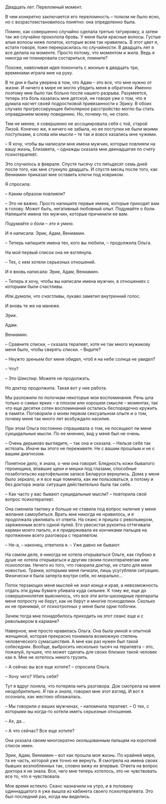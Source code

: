 # &nbsp; {#chapter-89}

Двадцать лет. Переломный момент.

В чем конкретно заключается его переломность – толком не было ясно, но с возрастомстановилось понятно: она определенно была.

Помню, как совершенно случайно сделала третью татуировку, а затем так же случайно проколола бровь. У меня были красные волосы. Густые алые волосы ниже лопаток, которые всем так нравились. В этот цвет я, кстати говоря, тоже перекрасилась по случайности. В двадцать лет я все делала на моменте. Просто потому, что моментом и жила. Ведь я никогда не планировала состариться, помните?

Похоже, навязчивая идея покончить с жизнью в двадцать три, временами играла мне на руку.

В те дни я была уверена в том, что Адам – это все, что мне нужно от жизни. И ничего в мире не могло убедить меня в обратном. Именно поэтому мне было так больно после нашего разрыва. Разумеется, теперь эта боль казалась мне детской, не говоря уже о том, что я думала насчет своей подростковой привязанности к Эрику. В обоих случаях прогрессирующее биполярное расстройство могло бы стать оправданием моему поведению. Но, почему-то, не стало.

Тем не менее, я совершенно не ассоциировала себя с той, старой Лизой. Конечно же, я ничего не забыла, но ее поступки не были моими поступками, а слова или мысли – те так и вовсе казались мне чужими.

– Я хочу, чтобы вы написали мне имена мужчин, которые повлияли на вашу жизнь, Елизавета, – однажды сказала мне двенадцатая по счету психотерапевт.

Это случилось в феврале. Спустя тысячу сто пятьдесят семь дней после того, как мне стукнуло двадцать. И спустя месяц после того, как Вениамин приказал мне оставить ключи под ковриком.

Я спросила:

– Каким образом повлияли?

– Это не важно. Просто напишите первые имена, которые приходят вам в голову. Может быть, негативный любовный опыт. Подумайте о боли. Напишите имена тех мужчин, которые причинили ее вам.

*Подумайте о боли – это я умею.*

И я написала: Эрик, Адам, Вениамин.

– Теперь напишите имена тех, кого вы любили, – продолжила Ольга.

На мой первый список она не взглянула.

– Тех, с кем хотели серьезных отношений.

И я вновь написала: Эрик, Адам, Вениамин.

– Теперь я хочу, чтобы вы написали имена мужчин, в отношениях с которыми были счастливы.

*Или думали, что счастливы*, лукаво заметил внутренний голос.

И вновь те же на манеже.

Эрик.

Адам.

Вениамин.

– Сравните списки, – сказала терапевт, хотя не так много мужикову меня было, чтобы сверять списки. – Видите?

– Неужто зреньем бог меня обидел, чтоб я на небе солнца не увидел?

– Что?

– Это Шекспир. Можете не продолжать.

Но доктор продолжила. Такая вот у нее работа.

Мы разложили по полочкам некоторые мои воспоминания. Речь шла только о самых ярких – в плохом или хорошем смысле – моментах, так что еще десятки сотен воспоминаний остались беспорядочно кружить в памяти. Поговорили о моем первом сексуальном опыте и о том, почему меня так много лет возбуждало насилие.

При этом Ольга постоянно спрашивала о том, не посещают ли меня суицидальные мысли. По ее мнению, вид у меня был не очень.

– Очень дерьмово выглядите, – так она и сказала. – Нельзя себя так истязать. Иначе вы этого не переживете. Не с вашим прошлым и не с вашим диагнозом.

Понятное дело, я знала, о чем она говорит. Бледность кожи бывалого героинщика, впавшие щеки и мешки под глазами, способные позаботитьсяо картофельном запасе Беларуси вернулись. Дома у меня было зеркало, и я все еще помнила, как им пользоваться, а потому и без доктора знала: ситуация действительно была так себе.

– Как часто у вас бывают суицидальные мысли? – повторила свой вопрос психотерапевт.

Она сменила тактику и больше не ставила под вопрос наличие у меня желания самоубиться. Врать мне никогда не нравилось, и я продолжала увиливать от ответа. На сеанс я пришла с револьвером, заряженным всего одной пулей. Его увесистая рукоятка оттягивала карман моего пальто, и я придерживала ее кончиками пальцев на протяжении всего разговора с терапевтом.

– Не-а, – наконец, ответила я. – Уже давно не бывают.

На самом деле, я никогда не хотела открываться Ольге, как глубоко в душе не хотела открываться и другим своим психотерапевтам или психологам. Ничего из того, что говорила доктор, не стало для меня новостью. Транки, которыми меня пичкали, лишь усугубляли ситуацию. Физически я была заперта внутри себя, но морально…

Поток терзающих меня мыслей не знал конца и края, а невозможность отдать эти думы бумаге убивала куда сильнее. К тому же, еще до совершеннолетия выяснилось, что все эти анти-шизоидные препараты меня попросту не берут, как не берут и многие психоделики. Сколько их не принимай, от психотропных у меня были одни побочки.

Зачем тогда мне понадобилось приходить на этот сеанс еще и с револьвером в кармане?

Наверное, мне просто нравилась Ольга. Она была умной и опытной женщиной, которая прекрасно понимала возможную степень человеческого сумасшествия. А мне как раз нужен был такой собеседник. Вообще, выбросить несколько тысяч на терапевта – это, пожалуй, лучшее, что может сделать для своих близких такой человек как я. Мне не хотелось никого грузить.

– А сейчас вы все еще хотите? – спросила Ольга.

– Хочу чего? Убить себя?

Тут я вдруг поняла, что потеряла нить разговора. Док смотрела на меня неодобрительно. *Я так и знала*, говорил мне этот взгляд. И вот я осознала, как жестоко облажалась.

– Мы говорили о ваших мужчинах, – напомнила терапевт. – О тех, с которыми вы когда-то хотели иметь серьезные отношения.

– Ах, да…

– А что сейчас? Все еще хотите?

Она указала своим многократно окольцованным пальцем на короткий список имен.

Эрик, Адам, Вениамин – вот как прошла моя жизнь. По крайней мере, та ее часть, которой уже точно не вернуть. Я смотрела на имена своих бывших возлюбленных так, словно вижу их впервые. Ответа на вопрос доктора я не знала. Все, чего мне теперь хотелось, это не чувствовать все то, что я чувствовала.

Мое время истекло. Сеанс назначили на утро, и в половину одиннадцатого я уже вышла из кабинета своего психотерапевта. Это был последний раз, когда мы виделись.
